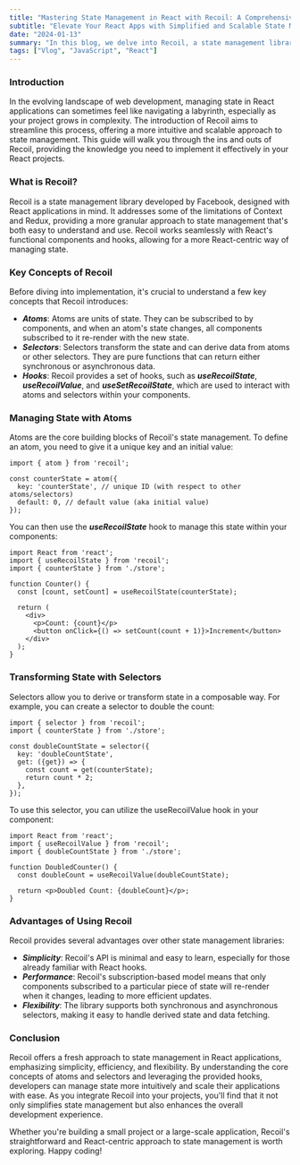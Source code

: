 ```yaml
---
title: "Mastering State Management in React with Recoil: A Comprehensive Guide"
subtitle: "Elevate Your React Apps with Simplified and Scalable State Management Using Recoil"
date: "2024-01-13"
summary: "In this blog, we delve into Recoil, a state management library specifically designed for React applications. Discover how Recoil simplifies state management, enables efficient data flow, and scales seamlessly with your React projects. Through practical examples and real-world scenarios, learn how to integrate Recoil into your React apps for improved state management and enhanced development experience."
tags: ["Vlog", "JavaScript", "React"]
---
```


### Introduction

In the evolving landscape of web development, managing state in React applications can sometimes feel like navigating a labyrinth, especially as your project grows in complexity. The introduction of Recoil aims to streamline this process, offering a more intuitive and scalable approach to state management. This guide will walk you through the ins and outs of Recoil, providing the knowledge you need to implement it effectively in your React projects.

### What is Recoil?

Recoil is a state management library developed by Facebook, designed with React applications in mind. It addresses some of the limitations of Context and Redux, providing a more granular approach to state management that's both easy to understand and use. Recoil works seamlessly with React's functional components and hooks, allowing for a more React-centric way of managing state.

### Key Concepts of Recoil

Before diving into implementation, it's crucial to understand a few key concepts that Recoil introduces:

* ***Atoms***: Atoms are units of state. They can be subscribed to by components, and when an atom's state changes, all components subscribed to it re-render with the new state.
* ***Selectors***: Selectors transform the state and can derive data from atoms or other selectors. They are pure functions that can return either synchronous or asynchronous data.
* ***Hooks***: Recoil provides a set of hooks, such as ***useRecoilState***, ***useRecoilValue***, and ***useSetRecoilState***, which are used to interact with atoms and selectors within your components.

### Managing State with Atoms

Atoms are the core building blocks of Recoil's state management. To define an atom, you need to give it a unique key and an initial value:

```tsx
import { atom } from 'recoil';

const counterState = atom({
  key: 'counterState', // unique ID (with respect to other atoms/selectors)
  default: 0, // default value (aka initial value)
});
```

You can then use the ***useRecoilState*** hook to manage this state within your components:

```tsx
import React from 'react';
import { useRecoilState } from 'recoil';
import { counterState } from './store';

function Counter() {
  const [count, setCount] = useRecoilState(counterState);

  return (
    <div>
      <p>Count: {count}</p>
      <button onClick={() => setCount(count + 1)}>Increment</button>
    </div>
  );
}
```

### Transforming State with Selectors

Selectors allow you to derive or transform state in a composable way. For example, you can create a selector to double the count:

```tsx
import { selector } from 'recoil';
import { counterState } from './store';

const doubleCountState = selector({
  key: 'doubleCountState',
  get: ({get}) => {
    const count = get(counterState);
    return count * 2;
  },
});
```

To use this selector, you can utilize the useRecoilValue hook in your component:

```tsx
import React from 'react';
import { useRecoilValue } from 'recoil';
import { doubleCountState } from './store';

function DoubledCounter() {
  const doubleCount = useRecoilValue(doubleCountState);

  return <p>Doubled Count: {doubleCount}</p>;
}
```

### Advantages of Using Recoil
Recoil provides several advantages over other state management libraries:

* ***Simplicity***: Recoil's API is minimal and easy to learn, especially for those already familiar with React hooks.
* ***Performance***: Recoil's subscription-based model means that only components subscribed to a particular piece of state will re-render when it changes, leading to more efficient updates.
* ***Flexibility***: The library supports both synchronous and asynchronous selectors, making it easy to handle derived state and data fetching.

### Conclusion
Recoil offers a fresh approach to state management in React applications, emphasizing simplicity, efficiency, and flexibility. By understanding the core concepts of atoms and selectors and leveraging the provided hooks, developers can manage state more intuitively and scale their applications with ease. As you integrate Recoil into your projects, you'll find that it not only simplifies state management but also enhances the overall development experience.

Whether you're building a small project or a large-scale application, Recoil's straightforward and React-centric approach to state management is worth exploring. Happy coding!




